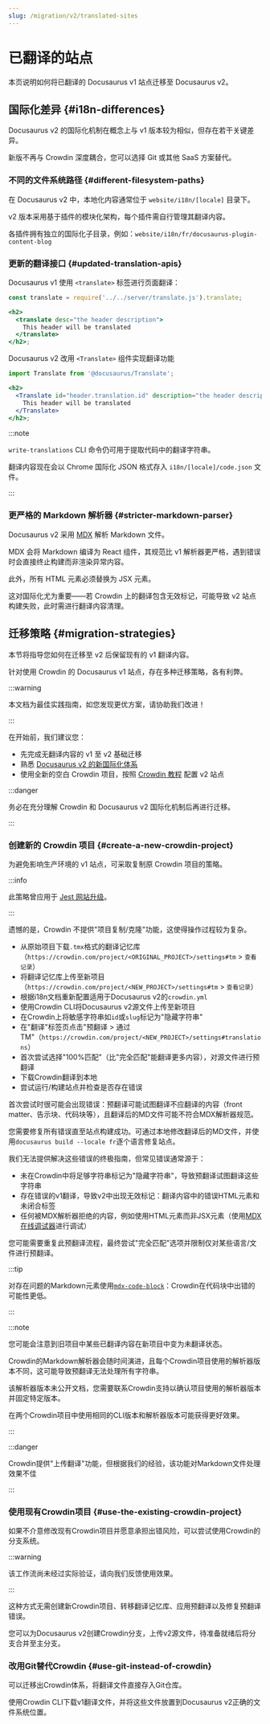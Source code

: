 ```yaml
---
slug: /migration/v2/translated-sites
---
```


# 已翻译的站点

本页说明如何将已翻译的 Docusaurus v1 站点迁移至 Docusaurus v2。

## 国际化差异 {#i18n-differences}

Docusaurus v2 的国际化机制在概念上与 v1 版本较为相似，但存在若干关键差异。

新版不再与 Crowdin 深度耦合，您可以选择 Git 或其他 SaaS 方案替代。

### 不同的文件系统路径 {#different-filesystem-paths}

在 Docusaurus v2 中，本地化内容通常位于 `website/i18n/[locale]` 目录下。

v2 版本采用基于插件的模块化架构，每个插件需自行管理其翻译内容。

各插件拥有独立的国际化子目录，例如：`website/i18n/fr/docusaurus-plugin-content-blog`

### 更新的翻译接口 {#updated-translation-apis}

Docusaurus v1 使用 `<translate>` 标签进行页面翻译：

```jsx
const translate = require('../../server/translate.js').translate;

<h2>
  <translate desc="the header description">
    This header will be translated
  </translate>
</h2>;
```

Docusaurus v2 改用 `<Translate>` 组件实现翻译功能

```jsx
import Translate from '@docusaurus/Translate';

<h2>
  <Translate id="header.translation.id" description="the header description">
    This header will be translated
  </Translate>
</h2>;
```

:::note

`write-translations` CLI 命令仍可用于提取代码中的翻译字符串。

翻译内容现在会以 Chrome 国际化 JSON 格式存入 `i18n/[locale]/code.json` 文件。

:::

### 更严格的 Markdown 解析器 {#stricter-markdown-parser}

Docusaurus v2 采用 [MDX](https://mdxjs.com/) 解析 Markdown 文件。

MDX 会将 Markdown 编译为 React 组件，其规范比 v1 解析器更严格，遇到错误时会直接终止构建而非渲染异常内容。

此外，所有 HTML 元素必须替换为 JSX 元素。

这对国际化尤为重要——若 Crowdin 上的翻译包含无效标记，可能导致 v2 站点构建失败，此时需进行翻译内容清理。

## 迁移策略 {#migration-strategies}

本节将指导您如何在迁移至 v2 后保留现有的 v1 翻译内容。

针对使用 Crowdin 的 Docusaurus v1 站点，存在多种迁移策略，各有利弊。

:::warning

本文档为最佳实践指南，如您发现更优方案，请协助我们改进！

:::

在开始前，我们建议您：

- 先完成无翻译内容的 v1 至 v2 基础迁移
- 熟悉 [Docusaurus v2 的新国际化体系](../../i18n/i18n-introduction.mdx)
- 使用全新的空白 Crowdin 项目，按照 [Crowdin 教程](../../i18n/i18n-crowdin.mdx) 配置 v2 站点

:::danger

务必在充分理解 Crowdin 和 Docusaurus v2 国际化机制后再进行迁移。

:::

### 创建新的 Crowdin 项目 {#create-a-new-crowdin-project}

为避免影响生产环境的 v1 站点，可采取复制原 Crowdin 项目的策略。

:::info

此策略曾应用于 [Jest 网站升级](https://jestjs.io/blog/2021/03/09/jest-website-upgrade)。

:::

遗憾的是，Crowdin 不提供"项目复制/克隆"功能，这使得操作过程较为复杂。

- 从原始项目下载`.tmx`格式的翻译记忆库（`https://crowdin.com/project/<ORIGINAL_PROJECT>/settings#tm` > `查看记录`）
- 将翻译记忆库上传至新项目（`https://crowdin.com/project/<NEW_PROJECT>/settings#tm` > `查看记录`）
- 根据i18n文档重新配置适用于Docusaurus v2的`crowdin.yml`
- 使用Crowdin CLI将Docusaurus v2源文件上传至新项目
- 在Crowdin上将敏感字符串如`id`或`slug`标记为"隐藏字符串"
- 在"翻译"标签页点击"预翻译 > 通过TM"（`https://crowdin.com/project/<NEW_PROJECT>/settings#translations`）
- 首次尝试选择"100%匹配"（比"完全匹配"能翻译更多内容），对源文件进行预翻译
- 下载Crowdin翻译到本地
- 尝试运行/构建站点并检查是否存在错误

首次尝试时很可能会出现错误：预翻译可能试图翻译不应翻译的内容（front matter、告示块、代码块等），且翻译后的MD文件可能不符合MDX解析器规范。

您需要修复所有错误直至站点构建成功。可通过本地修改翻译后的MD文件，并使用`docusaurus build --locale fr`逐个语言修复站点。

我们无法提供解决这些错误的终极指南，但常见错误通常源于：

- 未在Crowdin中将足够字符串标记为"隐藏字符串"，导致预翻译试图翻译这些字符串
- 存在错误的v1翻译，导致v2中出现无效标记：翻译内容中的错误HTML元素和未闭合标签
- 任何被MDX解析器拒绝的内容，例如使用HTML元素而非JSX元素（使用[MDX在线调试器](https://mdxjs.com/playground/)进行调试）

您可能需要重复此预翻译流程，最终尝试"完全匹配"选项并限制仅对某些语言/文件进行预翻译。

:::tip

对存在问题的Markdown元素使用[`mdx-code-block`](../../i18n/i18n-crowdin.mdx#mdx-solutions)：Crowdin在代码块中出错的可能性更低。

:::

:::note

您可能会注意到旧项目中某些已翻译内容在新项目中变为未翻译状态。

Crowdin的Markdown解析器会随时间演进，且每个Crowdin项目使用的解析器版本不同，这可能导致预翻译无法处理所有字符串。

该解析器版本未公开文档，您需要联系Crowdin支持以确认项目使用的解析器版本并固定特定版本。

在两个Crowdin项目中使用相同的CLI版本和解析器版本可能获得更好效果。

:::

:::danger

Crowdin提供"上传翻译"功能，但根据我们的经验，该功能对Markdown文件处理效果不佳

:::

### 使用现有Crowdin项目 {#use-the-existing-crowdin-project}

如果不介意修改现有Crowdin项目并愿意承担出错风险，可以尝试使用Crowdin的分支系统。

:::warning

该工作流尚未经过实际验证，请向我们反馈使用效果。

:::

这种方式无需创建新Crowdin项目、转移翻译记忆库、应用预翻译以及修复预翻译错误。

您可以为Docusaurus v2创建Crowdin分支，上传v2源文件，待准备就绪后将分支合并至主分支。

### 改用Git替代Crowdin {#use-git-instead-of-crowdin}

可以迁移出Crowdin体系，将翻译文件直接存入Git仓库。

使用Crowdin CLI下载v1翻译文件，并将这些文件放置到Docusaurus v2正确的文件系统位置。